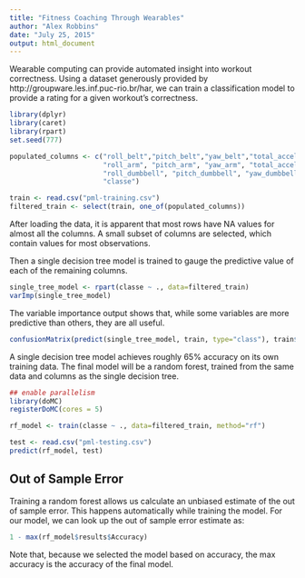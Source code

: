 ```yaml
---
title: "Fitness Coaching Through Wearables"
author: "Alex Robbins"
date: "July 25, 2015"
output: html_document
---
```


Wearable computing can provide automated insight into workout correctness. Using a dataset generously provided by http://groupware.les.inf.puc-rio.br/har, we can train a classification model to provide a rating for a given workout's correctness.

```r
library(dplyr)
library(caret)
library(rpart)
set.seed(777)
```


```r
populated_columns <- c("roll_belt","pitch_belt","yaw_belt","total_accel_belt",
                       "roll_arm", "pitch_arm", "yaw_arm", "total_accel_arm",
                       "roll_dumbbell", "pitch_dumbbell", "yaw_dumbbell",
                       "classe")

train <- read.csv("pml-training.csv")
filtered_train <- select(train, one_of(populated_columns))
```
After loading the data, it is apparent that most rows have NA values for almost all the columns. A small subset of columns are selected, which contain values for most observations.

Then a single decision tree model is trained to gauge the predictive value of each of the remaining columns.
```r
single_tree_model <- rpart(classe ~ ., data=filtered_train)
varImp(single_tree_model)
```

The variable importance output shows that, while some variables are more predictive than others, they are all useful. 

```r
confusionMatrix(predict(single_tree_model, train, type="class"), train$classe)
```

A single decision tree model achieves roughly 65% accuracy on its own training data. The final model will be a random forest, trained from the same data and columns as the single decision tree.

```r
## enable parallelism
library(doMC)
registerDoMC(cores = 5)

rf_model <- train(classe ~ ., data=filtered_train, method="rf")

test <- read.csv("pml-testing.csv")
predict(rf_model, test)
```

## Out of Sample Error

Training a random forest allows us calculate an unbiased estimate of the out of sample error. This happens automatically while training the model. For our model, we can look up the out of sample error estimate as:

```r
1 - max(rf_model$results$Accuracy)
```

Note that, because we selected the model based on accuracy, the max accuracy is the accuracy of the final model.